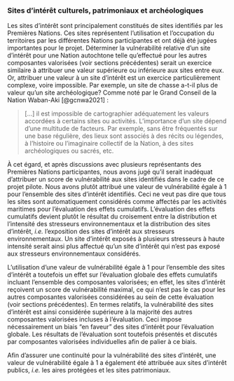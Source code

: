 ### Sites d’intérêt culturels, patrimoniaux et archéologiques

Les sites d'intérêt sont principalement constitués de sites identifiés par les Premières Nations. Ces sites représentent l'utilisation et l'occupation du territoires par les différentes Nations participantes et ont déjà été jugées importantes pour le projet. Déterminer la vulnérabilité relative d'un site d'intérêt pour une Nation autochtone telle qu'effectué pour les autres composantes valorisées (voir sections précédentes) serait un exercice similaire à attribuer une valeur supérieure ou inférieure aux sites entre eux. Or, attribuer une valeur à un site d'intérêt est un exercice particulièrement complexe, voire impossible. Par exemple, un site de chasse a-t-il plus de valeur qu'un site archéologique? Comme noté par le Grand Conseil de la Nation Waban-Aki [@gcnwa2021] :

> [...] il est impossible de cartographier adéquatement les valeurs accordées à certains sites ou activités. L’importance d’un site dépend d’une multitude de facteurs. Par exemple, sans être fréquentés sur une base régulière, des lieux sont associés à des récits ou légendes, à l’histoire ou l’imaginaire collectif de la Nation, à des sites archéologiques ou sacrés, etc.

À cet égard, et après discussions avec plusieurs représentants des Premières Nations participantes, nous avons jugé qu'il serait inadéquat d'attribuer un score de vulnérabilité aux sites identifiés dans le cadre de ce projet pilote. Nous avons plutôt attribué une valeur de vulnérabilité égale à 1 pour l'ensemble des sites d'intérêt identifiés. Ceci ne veut pas dire que tous les sites sont automatiquement considérés comme affectés par les activités maritimes pour l'évaluation des effets cumulatifs. L'évaluation des effets cumulatifs devient plutôt le résultat du croisement entre la distribution et l'intensité des stresseurs environnementaux et la distribution des sites d'intérêt, *i.e.* l'exposition des sites d'intérêt aux stresseurs environnementaux. Un site d'intérêt exposés à plusieurs stresseurs à haute intensité serait ainsi plus affectué qu'un site d'intérêt qui n'est pas exposé aux stresseurs environnementaux considérés. 

L'utilisation d'une valeur de vulnérabilité égale à 1 pour l'ensemble des sites d'intérêt a toutefois un effet sur l'évaluation globale des effets cumulatifs incluant l'ensemble des composantes valorisées; en effet, les sites d'intérêt reçoivent un score de vulnérabilité maximal, ce qui n'est pas le cas pour les autres composantes valorisées considérées au sein de cette évaluation (voir sections précédentes). En termes relatifs, la vulnérabilité des sites d'intérêt est ainsi considérée supérieure à la majorité des autres composantes valorisées incluses à l'évaluation. Ceci impose nécessairement un biais "en faveur" des sites d'intérêt pour l'évaluation globale. Les résultats de l'évaluation sont toutefois présentés et discutés par composantes valorisées individuelles afin de palier à ce biais.

Afin d'assurer une continuité pour la vulnérabilité des sites d'intérêt, une valeur de vulnérabilité égale à 1 a également été attribuée aux sites d’intérêt publics, *i.e.* les aires protégées et les sites patrimoniaux.
